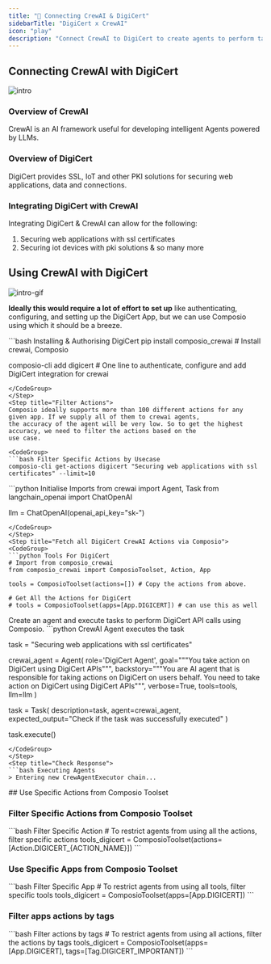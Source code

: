 ```yaml
---
title: "🚀 Connecting CrewAI & DigiCert"
sidebarTitle: "DigiCert x CrewAI"
icon: "play"
description: "Connect CrewAI to DigiCert to create agents to perform tasks using natural language"
---
```


## Connecting CrewAI with DigiCert
![intro](/media/intro.jpg)

### Overview of CrewAI

CrewAI is an AI framework useful for developing intelligent Agents powered by LLMs.

### Overview of DigiCert

DigiCert provides SSL, IoT and other PKI solutions for securing web applications, data and connections.

### Integrating DigiCert with CrewAI

Integrating DigiCert & CrewAI can allow for the following:

1. Securing web applications with ssl certificates
2. Securing iot devices with pki solutions
& so many more

## Using CrewAI with DigiCert
![intro-gif](/media/intro.gif)
<Steps>
<Step title="Setting Up the Environment">

**Ideally this would require a lot of effort to set up** like authenticating, configuring, and setting up the DigiCert App, but we can use Composio using which it should be a breeze.

<CodeGroup>
```bash Installing & Authorising DigiCert
pip install composio_crewai # Install crewai, Composio 

composio-cli add digicert # One line to authenticate, configure and add DigiCert integration for crewai
```
</CodeGroup>
</Step>
<Step title="Filter Actions">
Composio ideally supports more than 100 different actions for any given app. If we supply all of them to crewai agents, 
the accuracy of the agent will be very low. So to get the highest accuracy, we need to filter the actions based on the 
use case.

<CodeGroup>
```bash Filter Specific Actions by Usecase
composio-cli get-actions digicert "Securing web applications with ssl certificates" --limit=10
```
</CodeGroup>

</Step>
<Step title="Import Base Packages">

<CodeGroup>
```python Initialise Imports
from crewai import Agent, Task
from langchain_openai import ChatOpenAI

llm = ChatOpenAI(openai_api_key="sk-<OPENAI KEY>")
```
</CodeGroup>
</Step>
<Step title="Fetch all DigiCert CrewAI Actions via Composio">
<CodeGroup>
```python Tools For DigiCert
# Import from composio_crewai
from composio_crewai import ComposioToolset, Action, App

tools = ComposioToolset(actions=[]) # Copy the actions from above. 

# Get All the Actions for DigiCert
# tools = ComposioToolset(apps=[App.DIGICERT]) # can use this as well
```
</CodeGroup>
</Step>
<Step title="Execute the Agent">
Create an agent and execute tasks to perform DigiCert API calls using Composio. 
<CodeGroup>
```python CrewAI Agent executes the task

task = "Securing web applications with ssl certificates"

crewai_agent = Agent(
    role='DigiCert Agent',
    goal="""You take action on DigiCert using DigiCert APIs""",
    backstory="""You are AI agent that is responsible for taking actions on DigiCert on users behalf. You need to take action on DigiCert using DigiCert APIs""",
    verbose=True,
    tools=tools,
    llm=llm
)

task = Task(
    description=task,
    agent=crewai_agent,
    expected_output="Check if the task was successfully executed"
)

task.execute()
```
</CodeGroup>
</Step>
<Step title="Check Response">
```bash Executing Agents
> Entering new CrewAgentExecutor chain...
```
</Step>
</Steps>
## Use Specific Actions from Composio Toolset

### Filter Specific Actions from Composio Toolset

<CodeGroup>
```bash Filter Specific Action
# To restrict agents from using all the actions, filter specific actions
tools_digicert = ComposioToolset(actions=[Action.DIGICERT_{ACTION_NAME}])
```
</CodeGroup>

### Use Specific Apps from Composio Toolset
<CodeGroup>
```bash Filter Specific App
# To restrict agents from using all tools, filter specific tools
tools_digicert = ComposioToolset(apps=[App.DIGICERT])
```
</CodeGroup>

### Filter apps actions by tags 
<CodeGroup>
```bash Filter actions by tags
# To restrict agents from using all actions, filter the actions by tags
tools_digicert = ComposioToolset(apps=[App.DIGICERT], tags=[Tag.DIGICERT_IMPORTANT])
```
</CodeGroup>